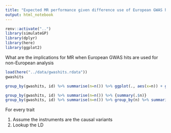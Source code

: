 ```yaml
---
title: "Expected MR performance given difference use of European GWAS hits"
output: html_notebook
---
```


```r
renv::activate("..")
library(simulateGP)
library(dplyr)
library(here)
library(ggplot2)
```

What are the implications for MR when European GWAS hits are used for non-European analysis

```r
load(here("../data/gwashits.rdata"))
gwashits
```

```r
group_by(gwashits, id) %>% summarise(n=n()) %>% ggplot(., aes(x=n)) + geom_histogram()
```

```r
group_by(gwashits, id) %>% summarise(n=n()) %>% {summary(.$n)}
group_by(gwashits, id) %>% summarise(n=n()) %>% group_by(n) %>% summarise(count=n()) %>% as_tibble() %>% {ggplot(., aes(x=n, y=count)) + geom_point(stat="identity") + scale_x_log10()}
```

For every trait

1. Assume the instruments are the causal variants
2. Lookup the LD 

```r

```






